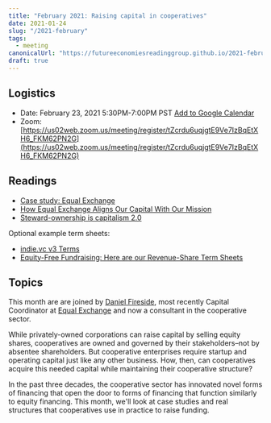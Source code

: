 ```yaml
---
title: "February 2021: Raising capital in cooperatives"
date: 2021-01-24
slug: "/2021-february"
tags:
  - meeting
canonicalUrl: "https://futureeconomiesreadinggroup.github.io/2021-february"
draft: true
---
```


## Logistics
* Date: February 23, 2021 5:30PM-7:00PM PST [Add to Google Calendar](http://www.google.com/calendar/event?action=TEMPLATE&dates=20210224T013000Z%2F20210224T030000Z&text=Future%20Economies%20Reading%20Group%3A%20Raising%20capital%20in%20cooperatives&location=&details=Logistics%0A*%20Date%3A%20February%2023%2C%202021%205%3A30PM-7%3A00PM%20PST%0A*%20Zoom%3A%20https%3A%2F%2Fus02web.zoom.us%2Fmeeting%2Fregister%2FtZcrdu6uqjgtE9Ve7IzBqEtXH6_FKM62PN2G%0A%0AReadings%0A%0A*%20Case%20study%3A%20Equal%20Exchange%3A%20https%3A%2F%2Fstart.coop%2Fadditional-resources%2Fcase-study-equal-exchange%2F%0A*%20How%20Equal%20Exchange%20Aligns%20Our%20Capital%20With%20Our%20Mission%3A%20https%3A%2F%2Fequalexchange.coop%2Fhow-equal-exchange-aligns-our-capital-with-our-mission%0A*%20Steward-ownership%20is%20capitalism%202.0%3A%20https%3A%2F%2Fmedium.com%2Fbettersharing%2Fsteward-ownership-is-capitalism-2-0-76a1c50a6d88%0A%0AOptional%20example%20term%20sheets%3A%0A*%20indie.vc%20v3%20Terms%3A%20%28https%3A%2F%2Fwww.indie.vc%2Fnotes%2Fv3-terms%0A*%20Equity-Free%20Fundraising%3A%20Here%20are%20our%20Revenue-Share%20Term%20Sheets%3A%20%28https%3A%2F%2Fioo.coop%2F2020%2F01%2Fequity-free-fundraising-here-are-our-revenue-share-term-sheets%2F%0A%0ATopics%0A%0ADetails%3A%20https%3A%2F%2Ffutureeconomiesreadinggroup.github.io%2F2021-february%0A%0AThis%20month%20are%20are%20joined%20by%20Daniel%20Fireside%2C%20most%20recently%20Capital%20Coordinator%20at%20Equal%20Exchange%20and%20now%20a%20consultant%20in%20the%20cooperative%20sector.%0A%0AWhile%20privately-owned%20corporations%20can%20raise%20capital%20by%20selling%20equity%20shares%2C%20cooperatives%20are%20owned%20and%20governed%20by%20their%20stakeholders%E2%80%93not%20by%20absentee%20shareholders.%20But%20cooperative%20enterprises%20require%20startup%20and%20operating%20capital%20just%20like%20any%20other%20business.%20How%2C%20then%2C%20can%20cooperatives%20acquire%20this%20needed%20capital%20while%20maintaining%20their%20cooperative%20structure%3F%0A%0AIn%20the%20past%20three%20decades%2C%20the%20cooperative%20sector%20has%20innovated%20novel%20forms%20of%20financing%20that%20open%20the%20door%20to%20forms%20of%20financing%20that%20function%20similarly%20to%20equity%20financing.%20This%20month%2C%20we'll%20look%20at%20case%20studies%20and%20real%20structures%20that%20cooperatives%20use%20in%20practice%20to%20raise%20funding.%0A%0A)
* Zoom: [https://us02web.zoom.us/meeting/register/tZcrdu6uqjgtE9Ve7IzBqEtXH6_FKM62PN2G](https://us02web.zoom.us/meeting/register/tZcrdu6uqjgtE9Ve7IzBqEtXH6_FKM62PN2G)


## Readings
* [Case study: Equal Exchange](https://start.coop/additional-resources/case-study-equal-exchange/)
* [How Equal Exchange Aligns Our Capital With Our Mission](https://equalexchange.coop/how-equal-exchange-aligns-our-capital-with-our-mission)
* [Steward-ownership is capitalism 2.0](https://medium.com/bettersharing/steward-ownership-is-capitalism-2-0-76a1c50a6d88)

Optional example term sheets:
* [indie.vc v3 Terms](https://www.indie.vc/notes/v3-terms)
* [Equity-Free Fundraising: Here are our Revenue-Share Term Sheets](https://ioo.coop/2020/01/equity-free-fundraising-here-are-our-revenue-share-term-sheets/)


## Topics

This month are are joined by
[Daniel Fireside](https://www.linkedin.com/in/daniel-fireside-74710220/), most
recently Capital Coordinator at [Equal Exchange](https://equalexchange.coop/)
and now a consultant in the cooperative sector.

While privately-owned corporations can raise capital by selling equity shares,
cooperatives are owned and governed by their stakeholders–not by absentee
shareholders. But cooperative enterprises require startup and operating capital
just like any other business. How, then, can cooperatives acquire this needed
capital while maintaining their cooperative structure?

In the past three decades, the cooperative sector has innovated novel forms of
financing that open the door to forms of financing that function similarly to
equity financing. This month, we'll look at case studies and real structures
that cooperatives use in practice to raise funding.
